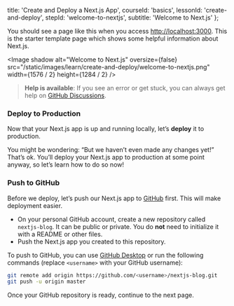 
  title: 'Create and Deploy a Next.js App',
  courseId: 'basics',
  lessonId: 'create-and-deploy',
  stepId: 'welcome-to-nextjs',
  subtitle: 'Welcome to Next.js'
};

You should see a page like this when you access [http://localhost:3000](http://localhost:3000). This is the starter template page which shows some helpful information about Next.js.

<Image
  shadow
  alt="Welcome to Next.js"
  oversize={false}
  src="/static/images/learn/create-and-deploy/welcome-to-nextjs.png"
  width={1576 / 2}
  height={1284 / 2}
/>

> **Help is available**: If you see an error or get stuck, you can always get help on [GitHub Discussions](https://github.com/zeit/next.js/discussions).

### Deploy to Production

Now that your Next.js app is up and running locally, let’s **deploy** it to production.

You might be wondering: “But we haven’t even made any changes yet!” That’s ok. You’ll deploy your Next.js app to production at some point anyway, so let’s learn how to do so now!

### Push to GitHub

Before we deploy, let’s push our Next.js app to [GitHub](https://github.com/zeit/next.js) first. This will make deployment easier.

- On your personal GitHub account, create a new repository called `nextjs-blog`. It can be public or private. You do **not** need to initialize it with a README or other files.
- Push the Next.js app you created to this repository.

To push to GitHub, you can use [GitHub Desktop](https://desktop.github.com/) or run the following commands (replace `<username>` with your GitHub username):

```bash
git remote add origin https://github.com/<username>/nextjs-blog.git
git push -u origin master
```

Once your GitHub repository is ready, continue to the next page.

